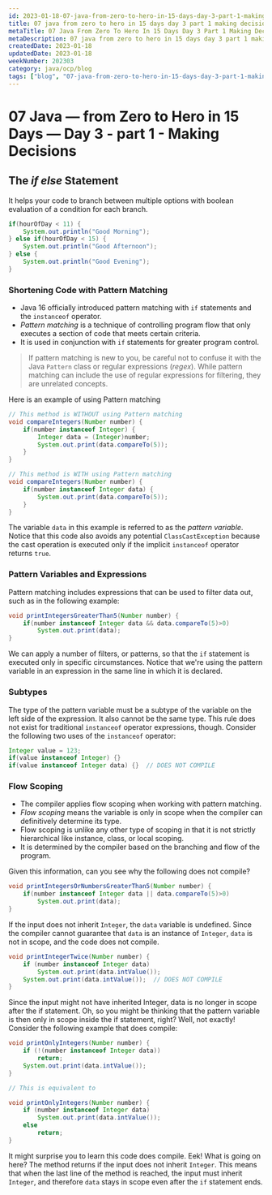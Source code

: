 ```yaml
---
id: 2023-01-18-07-java-from-zero-to-hero-in-15-days-day-3-part-1-making-decisions
title: 07 java from zero to hero in 15 days day 3 part 1 making decisions
metaTitle: 07 Java From Zero To Hero In 15 Days Day 3 Part 1 Making Decisions | Anas's Digital Garden
metaDescription: 07 java from zero to hero in 15 days day 3 part 1 making decisions | Anas's Digital Garden
createdDate: 2023-01-18
updatedDate: 2023-01-18
weekNumber: 202303
category: java/ocp/blog
tags: ["blog", "07-java-from-zero-to-hero-in-15-days-day-3-part-1-making-decisions"]
---
```


# 07 Java — from Zero to Hero in 15 Days — Day 3 - part 1 - Making Decisions

## The _if else_ Statement

It helps your code to branch between multiple options with boolean evaluation of a condition for each branch.

```java
if(hourOfDay < 11) {
    System.out.println("Good Morning");
} else if(hourOfDay < 15) {
    System.out.println("Good Afternoon");
} else {
    System.out.println("Good Evening");
}
```

### Shortening Code with Pattern Matching

- Java 16 officially introduced pattern matching with `if` statements and the `instanceof` operator.
- _Pattern matching_ is a technique of controlling program flow that only executes a section of code that meets certain criteria.
- It is used in conjunction with `if` statements for greater program control.

> If pattern matching is new to you, be careful not to confuse it with the Java `Pattern` class or regular expressions (_regex_). While pattern matching can include the use of regular expressions for filtering, they are unrelated concepts.

Here is an example of using Pattern matching

```java
// This method is WITHOUT using Pattern matching
void compareIntegers(Number number) {
    if(number instanceof Integer) {
        Integer data = (Integer)number;
        System.out.print(data.compareTo(5));
    }
}

// This method is WITH using Pattern matching
void compareIntegers(Number number) {
    if(number instanceof Integer data) {
        System.out.print(data.compareTo(5));
    }
}
```

The variable `data` in this example is referred to as the _pattern variable_.  
Notice that this code also avoids any potential `ClassCastException` because the cast operation is executed only if the implicit `instanceof` operator returns `true`.

### Pattern Variables and Expressions

Pattern matching includes expressions that can be used to filter data out, such as in the following example:

```java
void printIntegersGreaterThan5(Number number) {
    if(number instanceof Integer data && data.compareTo(5)>0)
        System.out.print(data);
}
```

We can apply a number of filters, or patterns, so that the `if` statement is executed only in specific circumstances. Notice that we're using the pattern variable in an expression in the same line in which it is declared.

### Subtypes

The type of the pattern variable must be a subtype of the variable on the left side of the expression. It also cannot be the same type. This rule does not exist for traditional `instanceof` operator expressions, though. Consider the following two uses of the `instanceof` operator:

```java
Integer value = 123;
if(value instanceof Integer) {}
if(value instanceof Integer data) {}  // DOES NOT COMPILE
```

### Flow Scoping

- The compiler applies flow scoping when working with pattern matching.
- _Flow scoping_ means the variable is only in scope when the compiler can definitively determine its type.
- Flow scoping is unlike any other type of scoping in that it is not strictly hierarchical like instance, class, or local scoping.
- It is determined by the compiler based on the branching and flow of the program.

Given this information, can you see why the following does not compile?

```java
void printIntegersOrNumbersGreaterThan5(Number number) {
    if(number instanceof Integer data || data.compareTo(5)>0)
        System.out.print(data);
}
```

If the input does not inherit `Integer`, the `data` variable is undefined. Since the compiler cannot guarantee that `data` is an instance of `Integer`, `data` is not in scope, and the code does not compile.

```java
void printIntegerTwice(Number number) {
    if (number instanceof Integer data)
        System.out.print(data.intValue());
    System.out.print(data.intValue());  // DOES NOT COMPILE
}
```

Since the input might not have inherited Integer, data is no longer in scope after the if statement. Oh, so you might be thinking that the pattern variable is then only in scope inside the if statement, right? Well, not exactly! Consider the following example that does compile:

```java
void printOnlyIntegers(Number number) {
    if (!(number instanceof Integer data))
        return;
    System.out.print(data.intValue());
}

// This is equivalent to

void printOnlyIntegers(Number number) {
    if (number instanceof Integer data)
        System.out.print(data.intValue());
    else
        return;
}
```

It might surprise you to learn this code does compile. Eek! What is going on here? The method returns if the input does not inherit `Integer`. This means that when the last line of the method is reached, the input must inherit `Integer`, and therefore `data` stays in scope even after the `if` statement ends.
